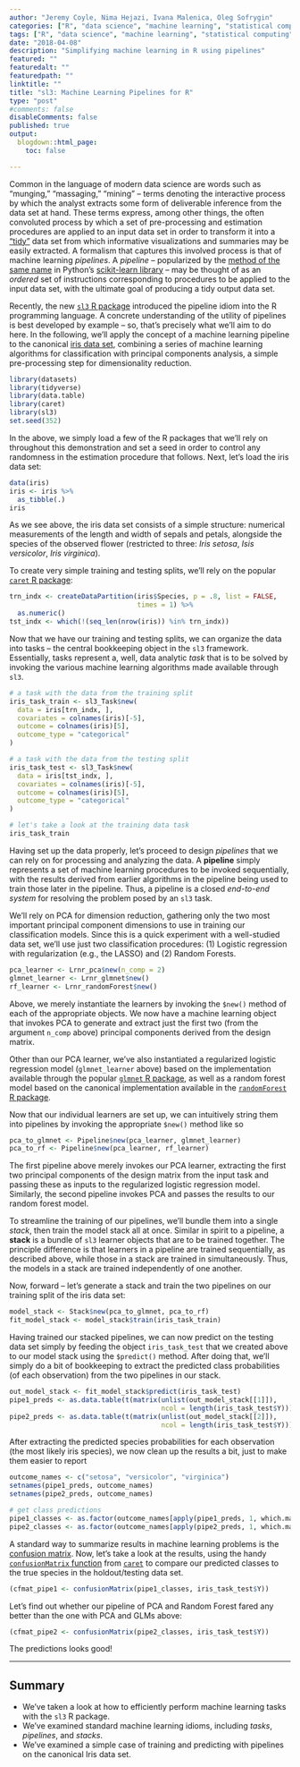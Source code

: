 ```yaml
---
author: "Jeremy Coyle, Nima Hejazi, Ivana Malenica, Oleg Sofrygin"
categories: ["R", "data science", "machine learning", "statistical computing"]
tags: ["R", "data science", "machine learning", "statistical computing"]
date: "2018-04-08"
description: "Simplifying machine learning in R using pipelines"
featured: ""
featuredalt: ""
featuredpath: ""
linktitle: ""
title: "sl3: Machine Learning Pipelines for R"
type: "post"
#comments: false
disableComments: false
published: true
output:
  blogdown::html_page:
    toc: false

---
```


Common in the language of modern data science are words such as "munging,"
"massaging," "mining" -- terms denoting the interactive process by which the
analyst extracts some form of deliverable inference from the data set at hand.
These terms express, among other things, the often convoluted process by which a
set of pre-processing and estimation procedures are applied to an input data set
in order to transform it into a
["tidy"](http://vita.had.co.nz/papers/tidy-data.html) data set from which
informative visualizations and summaries may be easily extracted. A formalism
that captures this involved process is that of machine learning _pipelines_. A
_pipeline_ -- popularized by the [method of the same
name](http://scikit-learn.org/stable/modules/generated/sklearn.pipeline.Pipeline.html)
in Python's [scikit-learn library](http://scikit-learn.org/stable/index.html) --
may be thought of as an _ordered_ set of instructions corresponding to
procedures to be applied to the input data set, with the ultimate goal of
producing a tidy output data set.

Recently, the new [`sl3` R package](https://github.com/tlverse/sl3) introduced
the pipeline idiom into the R programming language. A concrete understanding of
the utility of pipelines is best developed by example -- so, that's precisely
what we'll aim to do here. In the following, we'll apply the concept of a
machine learning pipeline to the canonical [iris data
set](https://en.wikipedia.org/wiki/Iris_flower_data_set), combining a series
of machine learning algorithms for classification with principal components
analysis, a simple pre-processing step for dimensionality reduction.

```r
library(datasets)
library(tidyverse)
library(data.table)
library(caret)
library(sl3)
set.seed(352)
```

In the above, we simply load a few of the R packages that we'll rely on
throughout this demonstration and set a seed in order to control any randomness
in the estimation procedure that follows. Next, let's load the iris data set:

```r
data(iris)
iris <- iris %>%
  as_tibble(.)
iris
```

As we see above, the iris data set consists of a simple structure: numerical
measurements of the length and width of sepals and petals, alongside the species
of the observed flower (restricted to three: _Iris setosa_, _Isis versicolor_,
_Iris virginica_).

To create very simple training and testing splits, we'll rely on the popular
[`caret` R package](https://topepo.github.io/caret/):

```r
trn_indx <- createDataPartition(iris$Species, p = .8, list = FALSE,
                                times = 1) %>%
  as.numeric()
tst_indx <- which(!(seq_len(nrow(iris)) %in% trn_indx))
```

Now that we have our training and testing splits, we can organize the data into
tasks -- the central bookkeeping object in the `sl3` framework. Essentially,
tasks represent a, well, data analytic _task_ that is to be solved by invoking
the various machine learning algorithms made available through `sl3`.

```r
# a task with the data from the training split
iris_task_train <- sl3_Task$new(
  data = iris[trn_indx, ],
  covariates = colnames(iris)[-5],
  outcome = colnames(iris)[5],
  outcome_type = "categorical"
)

# a task with the data from the testing split
iris_task_test <- sl3_Task$new(
  data = iris[tst_indx, ],
  covariates = colnames(iris)[-5],
  outcome = colnames(iris)[5],
  outcome_type = "categorical"
)

# let's take a look at the training data task
iris_task_train
```

Having set up the data properly, let's proceed to design _pipelines_ that we can
rely on for processing and analyzing the data. A __pipeline__ simply represents
a set of machine learning procedures to be invoked sequentially, with the
results derived from earlier algorithms in the pipeline being used to train
those later in the pipeline. Thus, a pipeline is a closed _end-to-end system_
for resolving the problem posed by an `sl3` task.

We'll rely on PCA for dimension reduction, gathering only the two most important
principal component dimensions to use in training our classification models.
Since this is a quick experiment with a well-studied data set, we'll use just
two classification procedures: (1) Logistic regression with regularization
(e.g., the LASSO) and (2) Random Forests.

```r
pca_learner <- Lrnr_pca$new(n_comp = 2)
glmnet_learner <- Lrnr_glmnet$new()
rf_learner <- Lrnr_randomForest$new()
```

Above, we merely instantiate the learners by invoking the `$new()` method of
each of the appropriate objects. We now have a machine learning object that
invokes PCA to generate and extract just the first two (from the argument
`n_comp` above) principal components derived from the design matrix.

Other than our PCA learner, we've also instantiated a regularized logistic
regression model (`glmnet_learner` above) based on the implementation available
through the popular [`glmnet` R
package](https://cran.r-project.org/package=glmnet), as well as a random forest
model based on the canonical implementation available in the
[`randomForest` R package](https://cran.r-project.org/package=randomForest).

Now that our individual learners are set up, we can intuitively string them into
pipelines by invoking the appropriate `$new()` method like so

```r
pca_to_glmnet <- Pipeline$new(pca_learner, glmnet_learner)
pca_to_rf <- Pipeline$new(pca_learner, rf_learner)
```

The first pipeline above merely invokes our PCA learner, extracting the first
two principal components of the design matrix from the input task and passing
these as inputs to the regularized logistic regression model. Similarly, the
second pipeline invokes PCA and passes the results to our random forest model.

To streamline the training of our pipelines, we'll bundle them into a single
_stack_, then train the model stack all at once. Similar in spirit to a
pipeline, a __stack__ is a bundle of `sl3` learner objects that are to be
trained together. The principle difference is that learners in a pipeline are
trained sequentially, as described above, while those in a stack are trained in
simultaneously. Thus, the models in a stack are trained independently of one
another.

Now, forward -- let's generate a stack and train the two pipelines on our
training split of the iris data set:

```r
model_stack <- Stack$new(pca_to_glmnet, pca_to_rf)
fit_model_stack <- model_stack$train(iris_task_train)
```

Having trained our stacked pipelines, we can now predict on the testing data set
simply by feeding the object `iris_task_test` that we created above to our model
stack using the `$predict()` method. After doing that, we'll simply do a bit of
bookkeeping to extract the predicted class probabilities (of each observation)
from the two pipelines in our stack.

```r
out_model_stack <- fit_model_stack$predict(iris_task_test)
pipe1_preds <- as.data.table(t(matrix(unlist(out_model_stack[[1]]),
                                      ncol = length(iris_task_test$Y))))
pipe2_preds <- as.data.table(t(matrix(unlist(out_model_stack[[2]]),
                                      ncol = length(iris_task_test$Y))))
```

After extracting the predicted species probabilities for each observation (the
most likely iris species), we now clean up the results a bit, just to make them
easier to report

```r
outcome_names <- c("setosa", "versicolor", "virginica")
setnames(pipe1_preds, outcome_names)
setnames(pipe2_preds, outcome_names)

# get class predictions
pipe1_classes <- as.factor(outcome_names[apply(pipe1_preds, 1, which.max)])
pipe2_classes <- as.factor(outcome_names[apply(pipe2_preds, 1, which.max)])
```

A standard way to summarize results in machine learning problems is the
[confusion
matrix](http://scikit-learn.org/stable/modules/generated/sklearn.metrics.confusion_matrix.html).
Now, let's take a look at the results, using the handy
[`confusionMatrix`
function](https://rdrr.io/cran/caret/man/confusionMatrix.html) from
[`caret`](https://topepo.github.io/caret/index.html) to compare our predicted
classes to the true species in the holdout/testing data set.

```r
(cfmat_pipe1 <- confusionMatrix(pipe1_classes, iris_task_test$Y))
```

Let's find out whether our pipeline of PCA and Random Forest fared any better
than the one with PCA and GLMs above:

```r
(cfmat_pipe2 <- confusionMatrix(pipe2_classes, iris_task_test$Y))
```

The predictions looks good!

---

## Summary

* We've taken a look at how to efficiently perform machine learning tasks with
  the `sl3` R package.
* We've examined standard machine learning idioms, including _tasks_,
  _pipelines_, and _stacks_.
* We've examined a simple case of training and predicting with pipelines on the
  canonical Iris data set.

